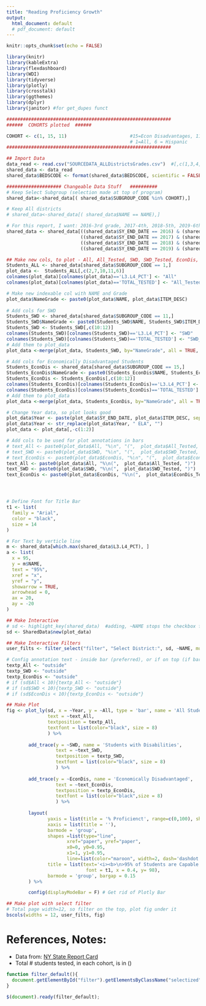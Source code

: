 ---
title: "Reading Proficiency Growth"
output:
  html_document: default
  # pdf_document: default
---
```{r include = FALSE}
knitr::opts_chunk$set(echo = FALSE)

library(knitr)
library(kableExtra)
library(flexdashboard)
library(WDI)
library(tidyverse)
library(plotly)
library(crosstalk)
library(ggthemes)
library(dplyr)
library(janitor) #for get_dupes funct

############################################################
######  COHORTS plotted  ######

COHORT <- c(1, 15, 11)                       #15=Econ Disadvantages, 11=Students With Disabilities, 
                                             # 1=All, 6 = Hispanic
############################################################

## Import Data
data_read <- read.csv("SOURCEDATA_ALLDistrictsGrades.csv")  #[,c(1,3,4,5,6,7,9,10,11,12,13,14,24)]
shared_data <- data_read
shared_data$BEDSCODE <- format(shared_data$BEDSCODE, scientific = FALSE)

#################### Changeable Data Stuff   ##########
# Keep Select Subgroup (selection made at top of program)
shared_data<-shared_data[( shared_data$SUBGROUP_CODE %in% COHORT),] 

# Keep All districts
# shared_data<-shared_data[( shared_data$NAME == NAME),] 

# For this report, I want: 2016-3rd grade, 2017-4th, 2018-5th, 2019-6th, 2021-8th
shared_data <- shared_data[((shared_data$SY_END_DATE == 2016) & (shared_data$ITEM_DESC == "Grade 3 ELA")) |
                           ((shared_data$SY_END_DATE == 2017) & (shared_data$ITEM_DESC == "Grade 4 ELA")) |
                           ((shared_data$SY_END_DATE == 2018) & (shared_data$ITEM_DESC == "Grade 5 ELA")) |
                           ((shared_data$SY_END_DATE == 2019) & (shared_data$ITEM_DESC == "Grade 6 ELA")), ]

## Make new cols, to plot - All, All_Tested, SWD, SWD_Tested, EconDis, EconDis_Tested
Students_ALL <- shared_data[shared_data$SUBGROUP_CODE == 1,]
plot_data <-  Students_ALL[,c(2,7,10,11,6)]
colnames(plot_data)[colnames(plot_data)=='L3.L4_PCT'] <- "All"
colnames(plot_data)[colnames(plot_data)=='TOTAL_TESTED'] <- "All_Tested"

# Make new indexable col with NAME and Grade
plot_data$NameGrade <- paste0(plot_data$NAME, plot_data$ITEM_DESC)
  
# Add cols for SWD
Students_SWD <- shared_data[shared_data$SUBGROUP_CODE == 11,]
Students_SWD$NameGrade <- paste0(Students_SWD$NAME, Students_SWD$ITEM_DESC)
Students_SWD <- Students_SWD[,c(10:12)]
colnames(Students_SWD)[colnames(Students_SWD)=='L3.L4_PCT'] <- "SWD"
colnames(Students_SWD)[colnames(Students_SWD)=='TOTAL_TESTED'] <- "SWD_Tested"
# Add them to plot_data
plot_data <-merge(plot_data, Students_SWD, by="NameGrade", all = TRUE, nodups=FALSE )

# Add cols for Economically Disadvantaged Students
Students_EconDis <- shared_data[shared_data$SUBGROUP_CODE == 15,]
Students_EconDis$NameGrade <- paste0(Students_EconDis$NAME, Students_EconDis$ITEM_DESC)
Students_EconDis <- Students_EconDis[,c(10:12)]
colnames(Students_EconDis)[colnames(Students_EconDis)=='L3.L4_PCT'] <- "EconDis"
colnames(Students_EconDis)[colnames(Students_EconDis)=='TOTAL_TESTED'] <- "EconDis_Tested"
# Add them to plot_data
plot_data <-merge(plot_data, Students_EconDis, by="NameGrade", all = TRUE, nodups=FALSE )

# Change Year data, so plot looks good
plot_data$Year <- paste(plot_data$SY_END_DATE, plot_data$ITEM_DESC, sep="\n")
plot_data$Year <- str_replace(plot_data$Year, " ELA", "")
plot_data <- plot_data[,-c(1:2)]

# Add cols to be used for plot annotations in bars
# text_All <- paste0(plot_data$All, "%\n", "(",  plot_data$All_Tested, ")")
# text_SWD <- paste0(plot_data$SWD, "%\n", "(",  plot_data$SWD_Tested, ")")
# text_EconDis <- paste0(plot_data$EconDis, "%\n", "(",  plot_data$EconDis_Tested, ")")
text_All <- paste0(plot_data$All, "%\n(",  plot_data$All_Tested, ")")
text_SWD <- paste0(plot_data$SWD, "%\n(",  plot_data$SWD_Tested, ")")
text_EconDis <- paste0(plot_data$EconDis, "%\n(",  plot_data$EconDis_Tested, ")")

```
#### &nbsp;  
```{r plotly-crosstalk, echo = FALSE, message = FALSE, warning = FALSE}

# Define Font for Title Bar
t1 <- list(
  family = "Arial",
  color = "black",
  size = 14
)

# For Text by verticle line
m <- shared_data[which.max(shared_data$L3.L4_PCT), ]
a <- list(
  x = 95,
  y = m$NAME,
  text = "95%",
  xref = "x",
  yref = "y",
  showarrow = TRUE,
  arrowhead = 0,
  ax = 20,
  ay = -20
)

## Make Interactive
# sd <- highlight_key(shared_data)  #adding, ~NAME stops the checkbox filter from working
sd <- SharedData$new(plot_data)

## Make Interactive Filters
user_filts <- filter_select("filter", "Select District:", sd, ~NAME, multiple = FALSE) #Variable is 'group by'

# Config annotation text - inside bar (preferred), or if on top (if bar too short to fit it)
textp_All <- "outside"
textp_SWD <- "outside"
textp_EconDis <- "outside"
# if (sd$All < 10){textp_All <- "outside"}
# if (sd$SWD < 10){textp_SWD <- "outside"}
# if (sd$EconDis < 10){textp_EconDis <- "outside"}

## Make Plot
fig <- plot_ly(sd, x = ~Year, y = ~All, type = 'bar', name = 'All Students', width = 950,
               text = ~text_All,
               textposition = textp_All, 
               textfont = list(color="black", size = 8)
               ) %>%
  
        add_trace(y = ~SWD, name = 'Students with Disabilities',
                  text = ~text_SWD,
                  textposition = textp_SWD, 
                  textfont = list(color="black", size = 8)
                  ) %>%
  
        add_trace(y = ~EconDis, name = 'Economically Disadvantaged',
                  text = ~text_EconDis, 
                  textposition = textp_EconDis, 
                  textfont = list(color="black",size = 8)
                  ) %>%
  
        layout(
               yaxis = list(title = '% Proficienct', range=c(0,100), showline=TRUE),
               xaxis = list(title = ''),
               barmode = 'group',
               shapes =list(type="line",
                      xref="paper", yref="paper",
                      x0=0, y0=0.95,
                      x1=1, y1=0.95,
                      line=list(color="maroon", width=2, dash='dashdot')),
               title = list(text='<i><b>\n>95% of Students are Capable of Reading at Grade Level</i></b>',       
                             font = t1, x = 0.4, y= 98),
               barmode = 'group', bargap = 0.15
        ) %>%

        config(displayModeBar = F) # Get rid of Plotly Bar 

## Make plot with select filter
# Total page width=12, so filter on the top, plot fig under it
bscols(widths = 12, user_filts, fig) 

```
# References, Notes:  

* Data from: [NY State Report Card](https://data.nysed.gov/downloads.php)  
* Total # students tested, in each cohort, is in ()  
```{js}

function filter_default(){
  document.getElementById("filter").getElementsByClassName("selectized")[0].selectize.setValue("ANDES CSD",false) 
}
    
$(document).ready(filter_default);

```